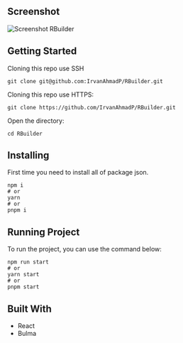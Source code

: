 
## Screenshot

![Screenshot RBuilder](https://raw.githubusercontent.com/IrvanAhmadP/RBuilder/master/images/Screenshot%20-%20RBuilder.webp)

## Getting Started

Cloning this repo use SSH

```
git clone git@github.com:IrvanAhmadP/RBuilder.git
```

Cloning this repo use HTTPS:

```
git clone https://github.com/IrvanAhmadP/RBuilder.git
```

Open the directory:

```
cd RBuilder
```

## Installing

First time you need to install all of package json.

```
npm i
# or
yarn
# or
pnpm i
```

## Running Project

To run the project, you can use the command below:

```
npm run start
# or
yarn start
# or
pnpm start
```

## Built With

- React
- Bulma


>
